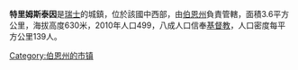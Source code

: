 '''特里姆斯泰因'''是[[瑞士|瑞士]]的城鎮，位於該國中西部，由[[伯恩州|伯恩州]]負責管轄，面積3.6平方公里，海拔高度630米，2010年人口499，八成人口信奉[[基督教|基督教]]，人口密度每平方公里139人。

{{Switzerland-geo-stub}}
[[Category:伯恩州的市镇|Category:伯恩州的市镇]]